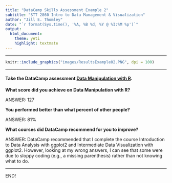 ```yaml
---
title: "DataCamp Skills Assessment Example 2"
subtitle: "STT 2860 Intro to Data Management & Visualization"
author: "Jill E. Thomley"
date: "`r format(Sys.time(), '%A, %B %d, %Y @ %I:%M %p')`"
output: 
  html_document: 
    theme: yeti
    highlight: textmate
---
```


<hr>

```r
knitr::include_graphics("images/ResultsExample02.PNG", dpi = 100)
```

<hr>

#### Take the DataCamp assessment [Data Manipulation with R](https://assessment-v2.datacamp.com/exploratory-analysis-r). 

**What score did you achieve on Data Manipulation with R?**

ANSWER: 127

**You performed better than what percent of other people?**

ANSWER: 81%

**What courses did DataCamp recommend for you to improve?**

ANSWER: DataCamp recommended that I complete the course Introduction to Data Analysis with ggplot2 and Intermediate Data Visualization with ggplot2. However, looking at my wrong answers, I can see that some were due to sloppy coding (e.g., a missing parenthesis) rather than not knowing what to do.

<hr>

END!

